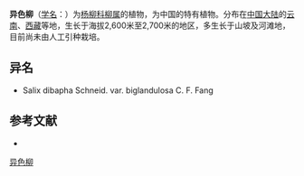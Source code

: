 {{Speciesbox
| name = 异色柳
| status = 
| status_system = 
| image =
| genus = Salix
| species = dibapha
| authority = Schneid.
| subdivision_ranks =[[变种|变种]]
| subdivision =
* 异色柳 ''S. d.'' var. ''dibapha''
* [[二腺异色柳|二腺异色柳]] ''S. d.'' var. ''biglandulosa''
}}

'''异色柳'''（[[学名|学名]]：{{lang|la|''Salix dibapha''}}）为[[杨柳科|杨柳科]][[柳属|柳属]]的植物，为中国的特有植物。分布在[[中国大陆|中国大陆]]的[[云南|云南]]、[[西藏|西藏]]等地，生长于海拔2,600米至2,700米的地区，多生长于山坡及河滩地，目前尚未由人工引种栽培。

== 异名 ==
* Salix dibapha Schneid. var. biglandulosa C. F. Fang

== 参考文献 ==
<div class="references-small">
* {{cite web| url =http://www.bioinfo.cn/db05/KmzwSpecies.php?action=view&id=20397| title =异色柳（原变种）| work =《中国高等植物数据库全库》| publisher =中国科学院微生物研究所| author =昆明植物研究所| accessdate =2009-02-25| deadurl =yes| archiveurl =https://web.archive.org/web/20160305043639/http://www.bioinfo.cn/db05/KmzwSpecies.php?action=view&id=20397| archivedate =2016-03-05}}
</div>
{{Taxonbar|from=Q11066110}}

[[Category:柳属|异色柳]]


{{植物小作品}}